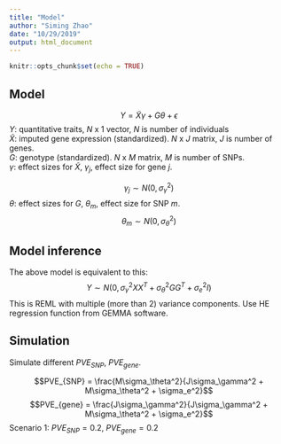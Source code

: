 ```yaml
---
title: "Model"
author: "Siming Zhao"
date: "10/29/2019"
output: html_document
---
```


```r
knitr::opts_chunk$set(echo = TRUE)
```

## Model
 $$Y = \tilde{X}\gamma + G\theta + \epsilon$$
$Y$: quantitative traits, $N$ x 1 vector, $N$ is number of individuals  
$\tilde{X}$: imputed gene expression (standardized). $N$ x $J$ matrix, $J$ is number of genes.  
$G$: genotype (standardized). $N$ x $M$ matrix, $M$ is number of SNPs.  
$\gamma$: effect sizes for $\tilde{X}$,  $\gamma_j$, effect size for gene $j$.  

$$ \gamma_j \sim N(0, \sigma_\gamma^2)$$
$\theta$: effect sizes for $G$,  $\theta_m$, effect size for SNP $m$.  
$$ \theta_m \sim N(0, \sigma_\theta^2)$$

## Model inference
The above model is equivalent to this: 
$$Y \sim N(0,\sigma_\gamma^2XX^T + \sigma_\theta^2GG^T + \sigma_e^2I) $$
This is REML with multiple (more than 2) variance components. Use HE regression function from GEMMA software.

## Simulation
Simulate different $PVE_{SNP}$, $PVE_{gene}$. 

$$PVE_{SNP} = \frac{M\sigma_\theta^2}{J\sigma_\gamma^2 + M\sigma_\theta^2 + \sigma_e^2}$$
$$PVE_{gene} = \frac{J\sigma_\gamma^2}{J\sigma_\gamma^2 + M\sigma_\theta^2 + \sigma_e^2}$$
Scenario 1: $PVE_{SNP}=0.2$, $PVE_{gene}=0.2$

